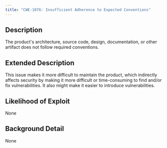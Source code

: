 ```yaml
---
title: "CWE-1076: Insufficient Adherence to Expected Conventions"
---
```


## Description
The product's architecture, source code, design, documentation,
					or other artifact does not follow required conventions.

## Extended Description
This issue makes it more difficult to maintain the product, which indirectly affects security by making it more difficult or time-consuming to find and/or fix vulnerabilities.  It also might make it easier to introduce vulnerabilities.

## Likelihood of Exploit
None

## Background Detail
None
        
